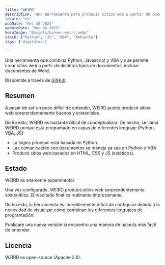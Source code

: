```yaml
---
title: "WEIRD"
description: "Una herramienta para producir sitios web a partir de documentos, incluso documentos de Word."
locale: "es"
pubDate: "Dec 24 2023"
updateDate: "Dec 24 2023"
heroImage: "@assets/banner-weird.webp"
stack: ["Python", "JS", "VBA", "Ambiente"]
tags: ["digitales"]

---
```


Una herramienta que combina Python, Javascript y VBA y que permite crear sitios web a partir de distintos tipos de documentos, incluso documentos de Word.

Disponible a través de [GitHub](https://github.com/jbolns/WEIRD).

## Resumen
A pesar de ser un poco difícil de entender, WEIRD puede producir sitios web sorprendentemente buenos y sostenibles.

Dicho esto, WEIRD es bastante difícil de conceptualizar. De hecho, se llama WEIRD porque está programado en capas de diferentes lenguaje (Python, VBA, JS):
- La lógica principal está basada en Python
- Las comunicación con documentos se maneja ya sea en Python o VBA
- Produce sitios web basados ​​en HTML, CSS y JS (estáticos).

## Estado
WEIRD es altamente experimental.

Una vez configurado, WEIRD produce sitios web sorprendentemente sostenibles. El resultado final es realmente impresionante.

Dicho esto, la herramienta es increíblemente difícil de configurar debido a la necesidad de visualizar cómo combinan los diferentes lenguajes de programación.

Publicaré una nueva versión si encuentro una manera de hacerla más fácil de entender.

## Licencia
WEIRD es open-source (Apache 2.0).